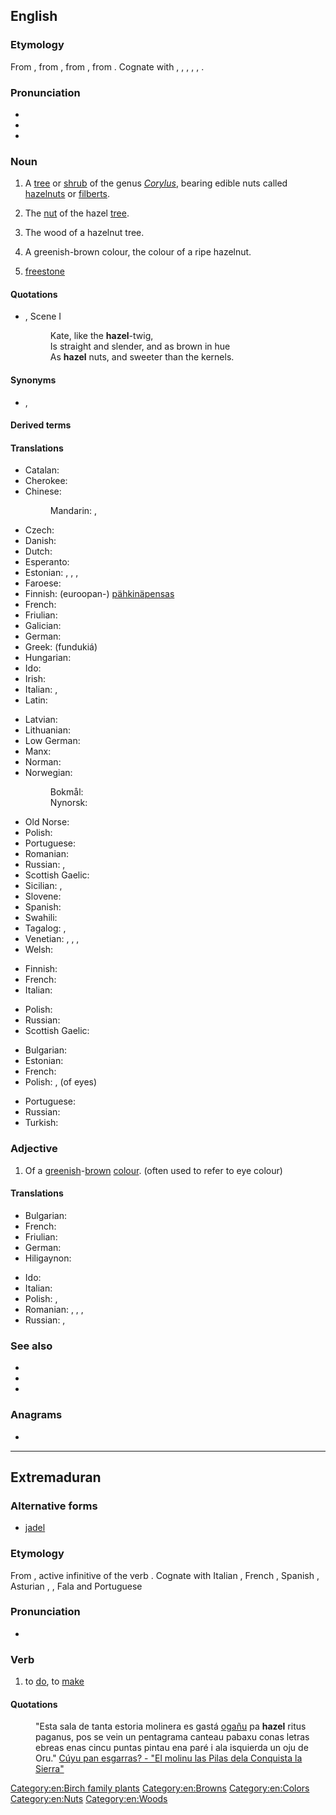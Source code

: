 {{also|Hazel}}
==English==
{{wikipedia}}

===Etymology===
From {{etyl|enm|en}}, from {{etyl|ang|en}} {{m|ang|hæsel||hazel, shrub}}, from {{etyl|gem-pro|en}} {{m|gem-pro|*hasalaz||hazel}}, from {{etyl|ine-pro|en}} {{m|ine-pro|*koselos||hazel}}. Cognate with {{cog|nl|hazelaar||hazel}}, {{cog|de|Hasel||hazel}}, {{cog|sv|hassel||hazel}}, {{cog|la|corulus}}, {{m|la|corylus||hazel-tree, hazelwood}}, {{cog|ga|coll||hazel}}.

===Pronunciation===
* {{IPA|/ˈheɪzəl/|lang=en}}
* {{audio|en-us-hazel.ogg|Audio (US)|lang=en}}
* {{rhymes|eɪzəl|lang=en}}

===Noun===
{{en-noun|-|s}}

# {{lb|en|countable}} A [[tree]] or [[shrub]] of the genus ''[[Corylus]]'', bearing edible nuts called [[hazelnut]]s or [[filbert]]s.
# {{lb|en|countable}} The [[nut]] of the hazel [[tree]].
# {{lb|en|uncountable}} The wood of a hazelnut tree.
# {{lb|en|countable|and|uncountable}} A greenish-brown colour, the colour of a ripe hazelnut.
#: {{color panel|A67B5B}}
# {{lb|en|mining|countable}} [[freestone]]
#: {{rfquotek|Raymond}}

====Quotations====
* {{RQ:Shakespeare Shrew|II}}, Scene I
*: Kate, like the '''hazel'''-twig,
*: Is straight and slender, and as brown in hue
*: As '''hazel''' nuts, and sweeter than the kernels.

====Synonyms====
* {{sense|nut}} {{l|en|filbert}}, {{l|en|hazelnut}}

====Derived terms====
{{der2|lang=en
|corkscrew hazel
|hazel grouse
|Hazel Grove
|[[hazelnut]], [[hazel nut]]
|witch hazel
}}

====Translations====
{{trans-see|hazelnut}}

{{trans-top|tree / shrub}}
* Catalan: {{t|ca|avellaner}}
* Cherokee: {{t|chr|ᏴᎩᏛ|tr=yvgidv|sc=Cher}}
* Chinese:
*: Mandarin: {{t+|cmn|榛|tr=zhēn}}, {{t|cmn|榛树|tr=zhēnshù}}
* Czech: {{t+|cs|líska|f}}
* Danish: {{t|da|hassel|c}}
* Dutch: {{t+|nl|hazelaar|m}}
* Esperanto: {{t|eo|avelujo}}
* Estonian: {{t|et|sarapuu}}, {{t|et|pähklipuu}}, {{t|et|pähkmepuu}}, {{t|et|pähklipõõsas}}
* Faroese: {{t|fo|hesli|n}}
* Finnish: (euroopan-) [[pähkinä]][[pensas]]
* French: {{t+|fr|noisetier|m}}
* Friulian: {{t|fur|noglâr|m}}
* Galician: {{t|gl|avelaira|f}}
* German: {{t|de|Haselstrauch|m}}
* Greek: {{t+|el|φουντουκιά|f}} (fundukiá)
* Hungarian: {{t+check|hu|mogyoróbokor}} <!-- link as t-SOP if non-idiomatic; put marked word in|alt=; see [[User:Kephir/gadgets/xte#Translation_fixing]] -->
* Ido: {{t+|io|avelaniero}}
* Irish: {{t|ga|coll|m}}
* Italian: {{t|it|nocciòlo|m}}, {{t+|it|nocciolo|m}}
* Latin: {{t|la|corylus|f}}
{{trans-mid}}
* Latvian: {{t+|lv|lazda|f}}
* Lithuanian: {{t+|lt|lazdynas}}
* Low German: {{t+|nds|Hassel}}
* Manx: {{t|gv|coull}}
* Norman: {{t|nrf|codriyi|m}}
* Norwegian:
*: Bokmål: {{t|no|hassel|m}}
*: Nynorsk: {{t|nn|hassel|m}}
* Old Norse: {{t|non|hesli}}
* Polish: {{t+|pl|leszczyna|f}}
* Portuguese: {{t+|pt|aveleiro|m}}
* Romanian: {{t+|ro|alun|m}}
* Russian: {{t+|ru|лещи́на}}, {{t+|ru|орешник|m}}
* Scottish Gaelic: {{t|gd|calltainn|f}}
* Sicilian: {{t+|scn|nuciddara|f}}, {{t+|scn|nucillara|f}}
* Slovene: {{t+|sl|leska|f}}
* Spanish: {{t+|es|avellano|m}}
* Swahili: {{t|sw|mhazeli}}
* Tagalog: {{t|tl|puno ng abelyana}}, {{t|tl|abelyano}}
* Venetian: {{t|vec|noxełar|m}}, {{t|vec|noxełer}}, {{t|vec|nisołar|m}}, {{t|vec|olanar|m}}
* Welsh: {{t|cy|cyll|f-p}}
{{trans-bottom}}

{{trans-top|wood}}
* Finnish: {{t+|fi|pähkinäpuu}}
* French: {{t+|fr|noisetier|m}}
* Italian: {{t|it|legno di nocciolo|m}}
{{trans-mid}}
* Polish: {{t+|pl|leszczyna|f}}
* Russian: {{t+|ru|оре́х|m}}
* Scottish Gaelic: {{t|gd|calltainn|f}}
{{trans-bottom}}

{{trans-top|colour}}
* Bulgarian: {{t+|bg|лешник|m}}
* Estonian: {{t|et|pähkel}}
* French: {{t+|fr|noisette|f}}
* Polish: {{t+|pl|orzechowy|m}}, {{t+|pl|piwny|m}} (of eyes)
{{trans-mid}}
* Portuguese: {{t+|pt|avelã|f}}
* Russian: {{t+|ru|оре́ховый|m}}
* Turkish: {{t+|tr|ela}}
{{trans-bottom}}

===Adjective===
{{en-adj|?}}

# Of a [[greenish]]-[[brown]] [[colour]]. (often used to refer to eye colour)

====Translations====
{{trans-top|colour}}
* Bulgarian: {{t|bg|лешников}}
* French: {{t+|fr|noisette}}
* Friulian: {{t|fur|nosele|f}}
* German: {{t|de|grün-braun}}
* Hiligaynon: {{t|hil|abelyana|alt=abelyána}}
{{trans-mid}}
* Ido: {{t+|io|avelanea}}
* Italian: {{t+|it|nocciola}}
* Polish: {{qualifier|of eyes}} {{t+|pl|piwny|m}}, {{t+|pl|orzechowy|m}}
* Romanian: {{t+|ro|căprui}}, {{t+|ro|castaniu}}, {{t+|ro|căpriu}}, {{t+|ro|aluniu}}
* Russian: {{t+|ru|ка́рий}} {{qualifier|of eyes}}, {{t+|ru|оре́ховый}}
{{trans-bottom}}

===See also===
* {{l|en|lamb's tails}}
* {{l|en|sweet gum}}
* {{l|en|Appendix:Colors}}

===Anagrams===
* {{anagrams|en|hazle}}

[[Category:en:Birch family plants]]
[[Category:en:Browns]]
[[Category:en:Colors]]
[[Category:en:Nuts]]
[[Category:en:Woods]]

----

==Extremaduran==

===Alternative forms===
* [[jadel]]

===Etymology===
From {{etyl|la|ext}} {{m|la|facere}}, active infinitive of the verb {{m|la|faciō||I do, I make}}. Cognate with Italian {{m|it|fare|}}, French {{m|fr|faire|}}, Spanish {{m|es|hacer|}}, Asturian {{m|ast|facer}}, {{m|ast|facere}}, Fala {{m|fax|fel}} and Portuguese {{m|pt|fazer|}}

===Pronunciation===
* {{IPA|[ haˈðel ]|lang=ext}}

===Verb===
{{head|ext|verb}}

# to [[do]], to [[make]]

====Quotations====
: "Esta sala de tanta estoria molinera es gastá [[ogañu]] pa '''hazel''' ritus paganus, pos se vein un pentagrama canteau pabaxu conas letras ebreas enas cincu puntas pintau ena paré i ala isquierda un oju de Oru." [http://cuyupanesgarras.blogspot.com/2013/02/el-molinu-las-pilas-dela-conquista-la.html Cúyu pan esgarras? - "El molinu las Pilas dela Conquista la Sierra"]